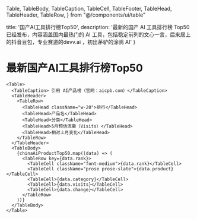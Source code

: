   Table,
  TableBody,
  TableCaption,
  TableCell,
  TableFooter,
  TableHead,
  TableHeader,
  TableRow,
} from "@/components/ui/table"

  title: '国产AI工具排行榜Top50',
  description: '最新的国产 AI 工具排行榜 Top50已经发布，内容涵盖国内最热门的 AI 工具，包括稳定前列的文心一言，后来居上的抖音豆包，专业赛道的devv.ai	，初出茅驴的涂鸦 AI'
}

# 最新国产AI工具排行榜Top50

    <Table>
      <TableCaption> 引用 AI产品榜（官网：aicpb.com）</TableCaption>
      <TableHeader>
        <TableRow>
          <TableHead className="w-20">排行</TableHead>
          <TableHead>产品名</TableHead>
          <TableHead>分类</TableHead>
          <TableHead>5月预估流量（Visits）</TableHead>
          <TableHead>相对上月变化</TableHead>
        </TableRow>
      </TableHeader>
      <TableBody>
        {chinaAiProductTop50.map((data) => (
          <TableRow key={data.rank}>
            <TableCell className="font-medium">{data.rank}</TableCell>
            <TableCell className="prose prose-slate">{data.product}</TableCell>
            <TableCell>{data.category}</TableCell>
            <TableCell>{data.visits}</TableCell>
            <TableCell>{data.change}</TableCell>
          </TableRow>
        ))}
      </TableBody>
    </Table>
